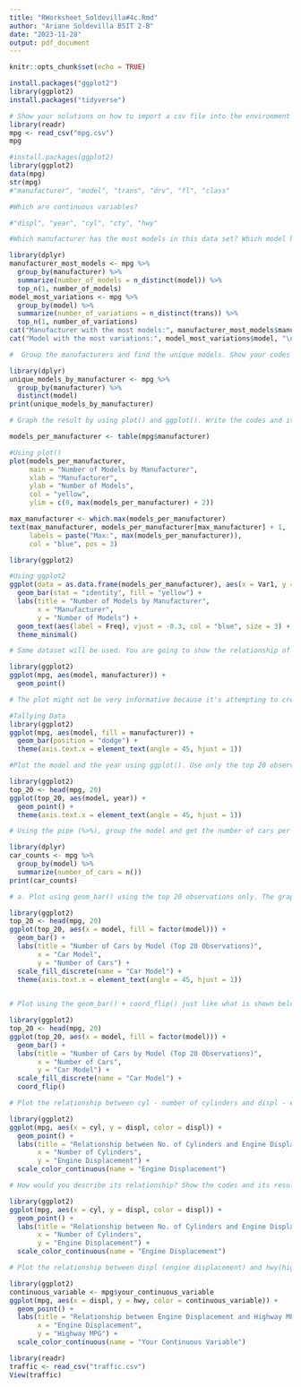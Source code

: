 ```yaml
---
title: "RWorksheet_Soldevilla#4c.Rmd"
author: "Ariane Soldevilla BSIT 2-B"
date: "2023-11-28"
output: pdf_document
---
```


```r
knitr::opts_chunk$set(echo = TRUE)
```

```r
install.packages("ggplot2")
library(ggplot2)
install.packages("tidyverse")
```

```r
# Show your solutions on how to import a csv file into the environment
library(readr)
mpg <- read_csv("mpg.csv")
mpg
```

```r
#install.packages(ggplot2)
library(ggplot2)
data(mpg)
str(mpg)
#"manufacturer", "model", "trans", "drv", "fl", "class"
```

```r
#Which are continuous variables?

#"displ", "year", "cyl", "cty", "hwy"
```

```r
#Which manufacturer has the most models in this data set? Which model has the most variations? Show your answer.

library(dplyr)
manufacturer_most_models <- mpg %>%
  group_by(manufacturer) %>%
  summarize(number_of_models = n_distinct(model)) %>%
  top_n(1, number_of_models)
model_most_variations <- mpg %>%
  group_by(model) %>%
  summarize(number_of_variations = n_distinct(trans)) %>%
  top_n(1, number_of_variations)
cat("Manufacturer with the most models:", manufacturer_most_models$manufacturer, "\n")
cat("Model with the most variations:", model_most_variations$model, "\n")

```

```r
#  Group the manufacturers and find the unique models. Show your codes and result.

library(dplyr)
unique_models_by_manufacturer <- mpg %>%
  group_by(manufacturer) %>%
  distinct(model)
print(unique_models_by_manufacturer)


```
```r
# Graph the result by using plot() and ggplot(). Write the codes and its result.

models_per_manufacturer <- table(mpg$manufacturer)

#Using plot()
plot(models_per_manufacturer, 
     main = "Number of Models by Manufacturer",
     xlab = "Manufacturer",
     ylab = "Number of Models",
     col = "yellow",
     ylim = c(0, max(models_per_manufacturer) + 2))

max_manufacturer <- which.max(models_per_manufacturer)
text(max_manufacturer, models_per_manufacturer[max_manufacturer] + 1,
     labels = paste("Max:", max(models_per_manufacturer)),
     col = "blue", pos = 3)

library(ggplot2)

#Using ggplot2
ggplot(data = as.data.frame(models_per_manufacturer), aes(x = Var1, y = Freq)) +
  geom_bar(stat = "identity", fill = "yellow") +
  labs(title = "Number of Models by Manufacturer",
       x = "Manufacturer",
       y = "Number of Models") +
  geom_text(aes(label = Freq), vjust = -0.3, col = "blue", size = 3) +
  theme_minimal()

```

```r
# Same dataset will be used. You are going to show the relationship of the model and the manufacturer.

library(ggplot2)
ggplot(mpg, aes(model, manufacturer)) + 
  geom_point()
```
```r
# The plot might not be very informative because it's attempting to create a scatter plot using categorical variables for both the x and y axes. Scatter plots are typically more suited for continuous variables.

#Tallying Data
library(ggplot2)
ggplot(mpg, aes(model, fill = manufacturer)) + 
  geom_bar(position = "dodge") +
  theme(axis.text.x = element_text(angle = 45, hjust = 1))
```
```r
#Plot the model and the year using ggplot(). Use only the top 20 observations. Write the codes and its results.

library(ggplot2)
top_20 <- head(mpg, 20)
ggplot(top_20, aes(model, year)) + 
  geom_point() +
  theme(axis.text.x = element_text(angle = 45, hjust = 1)) 
```

```r
# Using the pipe (%>%), group the model and get the number of cars per model. Show codes and its result

library(dplyr)
car_counts <- mpg %>%
  group_by(model) %>%
  summarize(number_of_cars = n())
print(car_counts)

```
```r
# a. Plot using geom_bar() using the top 20 observations only. The graphs should have a title, labels and colors. Show code and results.

library(ggplot2)
top_20 <- head(mpg, 20)
ggplot(top_20, aes(x = model, fill = factor(model))) +
  geom_bar() +
  labs(title = "Number of Cars by Model (Top 20 Observations)",
       x = "Car Model",
       y = "Number of Cars") +
  scale_fill_discrete(name = "Car Model") +  
  theme(axis.text.x = element_text(angle = 45, hjust = 1))  
 
```
```r
# Plot using the geom_bar() + coord_flip() just like what is shown below. Show codes and its result.

library(ggplot2)
top_20 <- head(mpg, 20)
ggplot(top_20, aes(x = model, fill = factor(model))) +
  geom_bar() +
  labs(title = "Number of Cars by Model (Top 20 Observations)",
       x = "Number of Cars",
       y = "Car Model") +
  scale_fill_discrete(name = "Car Model") +  
  coord_flip() 


```

```r
# Plot the relationship between cyl - number of cylinders and displ - engine displacement using geom_point with aesthetic color = engine displacement. Title should be “Relationship between No. of Cylinders and Engine Displacement”.

library(ggplot2)
ggplot(mpg, aes(x = cyl, y = displ, color = displ)) +
  geom_point() +
  labs(title = "Relationship between No. of Cylinders and Engine Displacement",
       x = "Number of Cylinders",
       y = "Engine Displacement") +
  scale_color_continuous(name = "Engine Displacement")  


```

```r
# How would you describe its relationship? Show the codes and its result.

library(ggplot2)
ggplot(mpg, aes(x = cyl, y = displ, color = displ)) +
  geom_point() +
  labs(title = "Relationship between No. of Cylinders and Engine Displacement",
       x = "Number of Cylinders",
       y = "Engine Displacement") +
  scale_color_continuous(name = "Engine Displacement")

```

```r
# Plot the relationship between displ (engine displacement) and hwy(highway miles per gallon). Mapped it with a continuous variable you have identified in #1-c. What is its result? Why it produced such output?

library(ggplot2)
continuous_variable <- mpg$your_continuous_variable
ggplot(mpg, aes(x = displ, y = hwy, color = continuous_variable)) +
  geom_point() +
  labs(title = "Relationship between Engine Displacement and Highway MPG",
       x = "Engine Displacement",
       y = "Highway MPG") +
  scale_color_continuous(name = "Your Continuous Variable")  

```
```r
library(readr)
traffic <- read_csv("traffic.csv")
View(traffic)
```

```r

```

